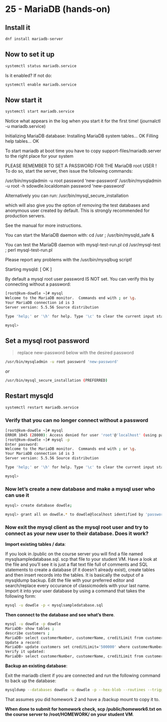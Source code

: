 # 25 - MariaDB (hands-on) {#unit-25}

<!-- __Related Resources__: -->

<!-- | Type | Content | -->
<!-- | :-- | :-- | -->
<!-- | Screencast | [25-mariadb-hands-on.webm](https://www.cs.montana.edu/users/sdowdle/csci351/videos/25-mariadb-hands-on.webm)`r newLine()`[25-mariadb-hands-on.mp4](https://www.cs.montana.edu/users/sdowdle/csci351/videos/25-mariadb-hands-on.mp4) | -->
<!-- | Original Docs | [HTML](25/homework6.html) - [PDF](25/Thursday - 25MAR - Server apps_ MariaDB Hands-on [Homework 6] - Systems Administration.pdf) | -->


## Install it
 
```bash
dnf install mariadb-server
```
 
## Now to set it up

```bash
systemctl status mariadb.service
```

Is it enabled?  If not do:

```bash
systemctl enable mariadb.service
```

## Now start it

```bash
systemctl start mariadb.service
```

Notice what appears in the log when you start it for the first time!  (journalctl -u mariadb.service)
  
Initializing MariaDB database:  Installing MariaDB system tables...
OK
Filling help tables...
OK

To start mariadb at boot time you have to copy
support-files/mariadb.server to the right place for your system

PLEASE REMEMBER TO SET A PASSWORD FOR THE MariaDB root USER !
To do so, start the server, then issue the following commands:

/usr/bin/mysqladmin -u root password 'new-password'
/usr/bin/mysqladmin -u root -h sdowdle.localdomain password 'new-password'

Alternatively you can run:
/usr/bin/mysql_secure_installation

which will also give you the option of removing the test
databases and anonymous user created by default.  This is
strongly recommended for production servers.

See the manual for more instructions.

You can start the MariaDB daemon with:
cd /usr ; /usr/bin/mysqld_safe &

You can test the MariaDB daemon with mysql-test-run.pl
cd /usr/mysql-test ; perl mysql-test-run.pl

Please report any problems with the /usr/bin/mysqlbug script!

Starting mysqld:                                           [  OK  ]


By default a mysql root user password IS NOT set.  You can verify this by connecting without a password:

```bash  
[root@kvm-dowdle ~]# mysql
Welcome to the MariaDB monitor.  Commands end with ; or \g.
Your MariaDB connection id is 3
Server version: 5.5.56 Source distribution

Type 'help;' or '\h' for help. Type '\c' to clear the current input statement.

mysql>
```

## Set a mysql root password

> replace new-password below with the desired password

```bash
/usr/bin/mysqladmin -u root password 'new-password'
```

_or_

```bash
/usr/bin/mysql_secure_installation (PREFERRED)
```

## Restart mysqld

```bash
systemctl restart mariadb.service
```

### Verify that you can no longer connect without a password

```bash
[root@kvm-dowdle ~]# mysql
ERROR 1045 (28000): Access denied for user 'root'@'localhost' (using password: NO)
[root@kvm-dowdle ~]# mysql -p
Enter password:
Welcome to the MariaDB monitor.  Commands end with ; or \g.
Your MariaDB connection id is 3
Server version: 5.5.56 Source distribution

Type 'help;' or '\h' for help. Type '\c' to clear the current input statement.

mysql>
```

### Now let's create a new database and make a mysql user who can use it

```bash
mysql> create database dowdle;

mysql> grant all on dowdle.* to dowdle@localhost identified by 'password';
```

### Now exit the mysql client as the mysql root user and try to connect as your new user to their database. Does it work?

__Import existing tables / data__:

If you look in /public on the course server you will find a file named mysqlsampledatabase.sql. scp that file to your student VM.  Have a look at the file and you'll see it is just a flat text file full of comments and SQL statements to create a database (if it doesn't already exist), create tables and then insert records into the tables.  It is basically the output of a mysqldump backup.  Edit the file with your preferred editor and search/replace every occurance of classicmodels with your last name.  Import it into your user database by using a command that takes the following form:

```bash
mysql -u dowdle -p < mysqlsampledatabase.sql
```

__Then connect to the database and see what's there__.

```bash
mysql -u dowdle -p dowdle
MariaDB> show tables ;
describe customers ;
MariaDB> select customerNumber, customerName, creditLimit from customers where creditLimit > 125000;
Update a record:
MariaDB> update customers set creditLimit='500000' where customerNumber=298;
Verify it updated:
MariaDB> select customerNumber, customerName, creditLimit from customers where creditLimit > 125000;
```

__Backup an existing database__:

Exit the mariadb client if you are connected and run the following command to back up the database:

```bash
mysqldump --databases dowdle -u dowdle -p --hex-blob --routines --triggers > /backup/dowdle-$(date +%Y%m%d).sql
```

That assumes you did homework 2 and have a /backup mount to copy it to.

__When done to submit for homework check, scp /public/homework6.txt on the course server to /root/HOMEWORK/ on your student VM__.